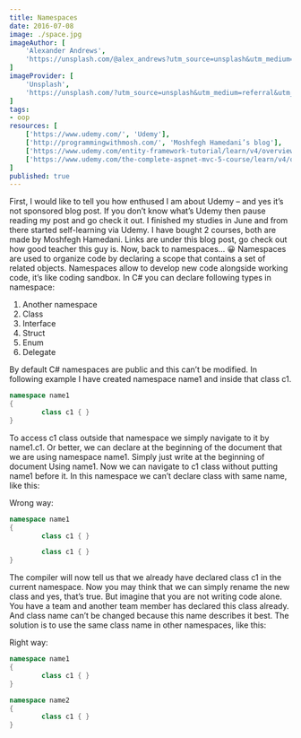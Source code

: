 ```yaml
---
title: Namespaces
date: 2016-07-08
image: ./space.jpg
imageAuthor: [
	'Alexander Andrews',
	'https://unsplash.com/@alex_andrews?utm_source=unsplash&utm_medium=referral&utm_content=creditCopyText'
]
imageProvider: [
	'Unsplash',
	'https://unsplash.com/?utm_source=unsplash&utm_medium=referral&utm_content=creditCopyText'
]
tags:
- oop
resources: [
	['https://www.udemy.com/', 'Udemy'],
	['http://programmingwithmosh.com/', 'Moshfegh Hamedani’s blog'],
	['https://www.udemy.com/entity-framework-tutorial/learn/v4/overview', 'Entity Framework in Depth'],
	['https://www.udemy.com/the-complete-aspnet-mvc-5-course/learn/v4/overview', 'The Complete ASP.NET MVC 5 Course']
]
published: true
---
```


First, I would like to tell you how enthused I am about Udemy – and yes it’s not sponsored blog post. If you don’t know what’s Udemy then pause reading my post and go check it out.
I finished my studies in June and from there started self-learning via Udemy. I have bought 2 courses, both are made by Moshfegh Hamedani. Links are under this blog post, go check out how good teacher this guy is. Now, back to namespaces… 😀
Namespaces are used to organize code by declaring a scope that contains a set of related objects. Namespaces allow to develop new code alongside working code, it’s like coding sandbox. In C# you can declare following types in namespace:

1. Another namespace
2. Class
3. Interface
4. Struct
5. Enum
6. Delegate

By default C# namespaces are public and this can’t be modified. In following example I have created namespace name1 and inside that class c1.
```csharp {numberLines: true}
namespace name1
{
		class c1 { }
}
```

To access c1 class outside that namespace we simply navigate to it by name1.c1.
Or better, we can declare at the beginning of the document that we are using namespace name1. Simply just write at the beginning of document Using name1. Now we can navigate to c1 class without putting name1 before it.
In this namespace we can’t declare class with same name, like this:

Wrong way:
```csharp {numberLines: true}
namespace name1
{
		class c1 { }

		class c1 { }
}
```

The compiler will now tell us that we already have declared class c1 in the current namespace. Now you may think that we can simply rename the new class and yes, that’s true. But imagine that you are not writing code alone. You have a team and another team member has declared this class already. And class name can’t be changed because this name describes it best. The solution is to use the same class name in other namespaces, like this:

Right way:
```csharp {numberLines: true}
namespace name1
{
		class c1 { }
}

namespace name2
{
		class c1 { }
}
```
